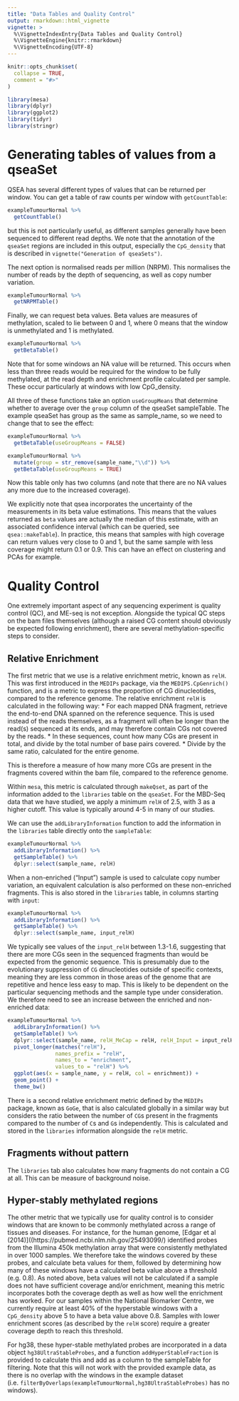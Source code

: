 ```yaml
---
title: "Data Tables and Quality Control"
output: rmarkdown::html_vignette
vignette: >
  %\VignetteIndexEntry{Data Tables and Quality Control}
  %\VignetteEngine{knitr::rmarkdown}
  %\VignetteEncoding{UTF-8}
---
```


```r
knitr::opts_chunk$set(
  collapse = TRUE,
  comment = "#>"
)
```

```r
library(mesa)
library(dplyr)
library(ggplot2)
library(tidyr)
library(stringr)
```

# Generating tables of values from a qseaSet
QSEA has several different types of values that can be returned per window.
You can get a table of raw counts per window with `getCountTable`:

```r
exampleTumourNormal %>%
  getCountTable()
```

but this is not particularly useful, as different samples generally have been sequenced to different read depths. We note that the annotation of the `qseaSet` regions are included in this output, especially the `CpG_density` that is described in `vignette("Generation of qseaSets")`.

The next option is normalised reads per million (NRPM). This normalises the number of reads by the depth of sequencing, as well as copy number variation.

```r
exampleTumourNormal %>%
  getNRPMTable()
```

Finally, we can request beta values. Beta values are measures of methylation, scaled to lie between 0 and 1, where 0 means that the window is unmethylated and 1 is methylated.

```r
exampleTumourNormal %>%
  getBetaTable()
```

Note that for some windows an NA value will be returned. This occurs when less than three reads would be required for the window to be fully methylated, at the read depth and enrichment profile calculated per sample. These occur particularly at windows with low CpG_density.

All three of these functions take an option `useGroupMeans` that determine whether to average over the `group` column of the qseaSet sampleTable.
The example qseaSet has group as the same as sample_name, so we need to change that to see the effect:

```r
exampleTumourNormal %>%
  getBetaTable(useGroupMeans = FALSE)

exampleTumourNormal %>%
  mutate(group = str_remove(sample_name,"\\d")) %>%
  getBetaTable(useGroupMeans = TRUE) 
```

Now this table only has two columns (and note that there are no NA values any more due to the increased coverage).

We explicitly note that qsea incorporates the uncertainty of the measurements in its beta value estimations. This means that the values returned as `beta` values are actually the median of this estimate, with an associated confidence interval (which can be queried, see `qsea::makeTable`). In practice, this means that samples with high coverage can return values very close to 0 and 1, but the same sample with less coverage might return 0.1 or 0.9. This can have an effect on clustering and PCAs for example.

# Quality Control
One extremely important aspect of any sequencing experiment is quality control (QC), and ME-seq is not exception. Alongside the typical QC steps on the bam files themselves (although a raised CG content should obviously be expected following enrichment), there are several methylation-specific steps to consider.

## Relative Enrichment 
The first metric that we use is a relative enrichment metric, known as `relH`. This was first introduced in the `MEDIPs` package, via the `MEDIPS.CpGenrich()` function, and is a metric to express the proportion of CG dinucleotides, compared to the reference genome.
The relative enrichment `relH` is calculated in the following way:
* For each mapped DNA fragment, retrieve the end-to-end DNA spanned on the reference sequence. This is used instead of the reads themselves, as a fragment will often be longer than the read(s) sequenced at its ends, and may therefore contain CGs not covered by the reads.
* In these sequences, count how many CGs are present in total, and divide by the total number of base pairs covered.
* Divide by the same ratio, calculated for the entire genome.

This is therefore a measure of how many more CGs are present in the fragments covered within the bam file, compared to the reference genome.

Within `mesa`, this metric is calculated through `makeQset`, as part of the information added to the `libraries` table on the `qseaSet`. 
For the MBD-Seq data that we have studied, we apply a minimum `relH` of 2.5, with 3 as a higher cutoff. This value is typically around 4-5 in many of our studies.

We can use the `addLibraryInformation` function to add the information in the `libraries` table directly onto the `sampleTable`:

```r
exampleTumourNormal %>% 
  addLibraryInformation() %>% 
  getSampleTable() %>% 
  dplyr::select(sample_name, relH)
```

When a non-enriched ("Input") sample is used to calculate copy number variation, an equivalent calculation is also performed on these non-enriched fragments. This is also stored in the `libraries` table, in columns starting with `input`:

```r
exampleTumourNormal %>% 
  addLibraryInformation() %>% 
  getSampleTable() %>% 
  dplyr::select(sample_name, input_relH)
```

We typically see values of the `input_relH` between 1.3-1.6, suggesting that there are more CGs seen in the sequenced fragments than would be expected from the genomic sequence. This is presumably due to the evolutionary suppression of `CG` dinucleotides outside of specific contexts, meaning they are less common in those areas of the genome that are repetitive and hence less easy to map. This is likely to be dependent on the particular sequencing methods and the sample type under consideration. We therefore need to see an increase between the enriched and non-enriched data:

```r
exampleTumourNormal %>% 
  addLibraryInformation() %>% 
  getSampleTable() %>% 
  dplyr::select(sample_name, relH_MeCap = relH, relH_Input = input_relH) %>% 
  pivot_longer(matches("relH"), 
               names_prefix = "relH", 
               names_to = "enrichment", 
               values_to = "relH") %>%
  ggplot(aes(x = sample_name, y = relH, col = enrichment)) +
  geom_point() +
  theme_bw()
```

There is a second relative enrichment metric defined by the `MEDIPs` package, known as `GoGe`, that is also calculated globally in a similar way but considers the ratio between the number of `CG`s present in the fragments compared to the number of `C`s and `G`s independently. This is calculated and stored in the `libraries` information alongside the `relH` metric.

## Fragments without pattern
The `libraries` tab also calculates how many fragments do not contain a CG at all. This can be measure of background noise.

## Hyper-stably methylated regions
The other metric that we typically use for quality control is to consider windows that are known to be commonly methylated across a range of tissues and diseases. For instance, for the human genome, [Edgar et al (2014)]((https://pubmed.ncbi.nlm.nih.gov/25493099/) identified probes from the Illumina 450k methylation array that were consistently methylated in over 1000 samples. We therefore take the windows covered by these probes, and calculate beta values for them, followed by determining how many of these windows have a calculated beta value above a threshold (e.g. 0.8). As noted above, beta values will not be calculated if a sample does not have sufficient coverage and/or enrichment, meaning this metric incorporates both the coverage depth as well as how well the enrichment has worked. For our samples within the National Biomarker Centre, we currently require at least 40% of the hyperstable windows with a `CpG_density` above 5 to have a beta value above 0.8. Samples with lower enrichment scores (as described by the `relH` score) require a greater coverage depth to reach this threshold.

For hg38, these hyper-stable methylated probes are incorporated in a data object `hg38UltraStableProbes`, and a function `addHyperStableFraction` is provided to calculate this and add as a column to the sampleTable for filtering. Note that this will not work with the provided example data, as there is no overlap with the windows in the example dataset (i.e. `filterByOverlaps(exampleTumourNormal,hg38UltraStableProbes)` has no windows).

